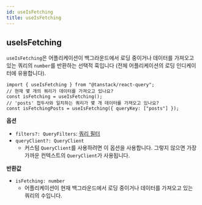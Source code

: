 ```yaml
---
id: useIsFetching
title: useIsFetching
---
```


## useIsFetching

`useIsFetching`은 어플리케이션이 백그라운드에서 로딩 중이거나 데이터를 가져오고 있는 쿼리의 `number`를 반환하는 선택적 훅입니다 (전체 어플리케이션의 로딩 인디케이터에 유용합니다).

```tsx
import { useIsFetching } from "@tanstack/react-query";
// 현재 몇 개의 쿼리가 데이터를 가져오고 있나요?
const isFetching = useIsFetching();
// 'posts' 접두사와 일치하는 쿼리가 몇 개 데이터를 가져오고 있나요?
const isFetchingPosts = useIsFetching({ queryKey: ["posts"] });
```

**옵션**

- `filters?: QueryFilters`: [쿼리 필터](/docs/guides-concepts/filters#query-filters)
- `queryClient?: QueryClient`
  - 커스텀 `QueryClient`를 사용하려면 이 옵션을 사용합니다. 그렇지 않으면 가장 가까운 컨텍스트의 `QueryClient`가 사용됩니다.

**반환값**

- `isFetching: number`
  - 어플리케이션이 현재 백그라운드에서 로딩 중이거나 데이터를 가져오고 있는 쿼리의 수입니다.

